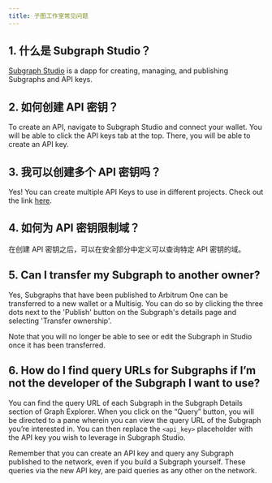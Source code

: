 ```yaml
---
title: 子图工作室常见问题
---
```


## 1. 什么是 Subgraph Studio？

[Subgraph Studio](https://thegraph.com/studio/) is a dapp for creating, managing, and publishing Subgraphs and API keys.

## 2. 如何创建 API 密钥？

To create an API, navigate to Subgraph Studio and connect your wallet. You will be able to click the API keys tab at the top. There, you will be able to create an API key.

## 3. 我可以创建多个 API 密钥吗？

Yes! You can create multiple API Keys to use in different projects. Check out the link [here](https://thegraph.com/studio/apikeys/).

## 4. 如何为 API 密钥限制域？

在创建 API 密钥之后，可以在安全部分中定义可以查询特定 API 密钥的域。

## 5. Can I transfer my Subgraph to another owner?

Yes, Subgraphs that have been published to Arbitrum One can be transferred to a new wallet or a Multisig. You can do so by clicking the three dots next to the 'Publish' button on the Subgraph's details page and selecting 'Transfer ownership'.

Note that you will no longer be able to see or edit the Subgraph in Studio once it has been transferred.

## 6. How do I find query URLs for Subgraphs if I’m not the developer of the Subgraph I want to use?

You can find the query URL of each Subgraph in the Subgraph Details section of Graph Explorer. When you click on the “Query” button, you will be directed to a pane wherein you can view the query URL of the Subgraph you’re interested in. You can then replace the `<api_key>` placeholder with the API key you wish to leverage in Subgraph Studio.

Remember that you can create an API key and query any Subgraph published to the network, even if you build a Subgraph yourself. These queries via the new API key, are paid queries as any other on the network.

